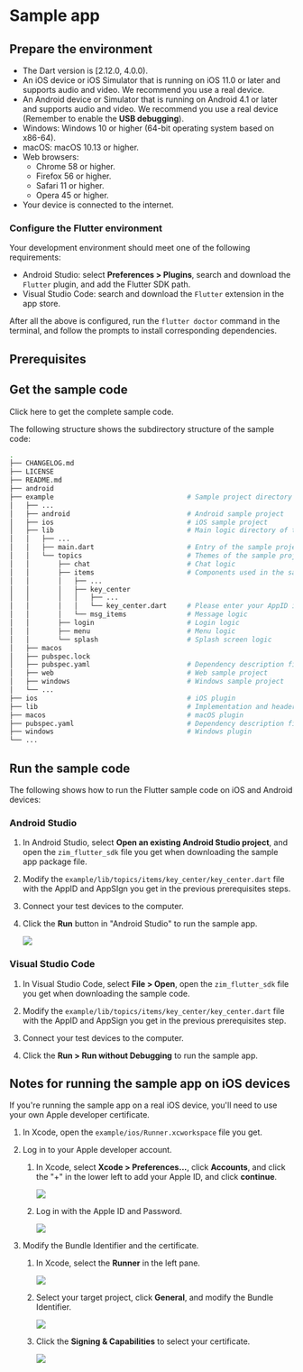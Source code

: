 
# Sample app

<Content2 />

## Prepare the environment

- The Dart version is [2.12.0, 4.0.0).
- An iOS device or iOS Simulator that is running on iOS 11.0 or later and supports audio and video. We recommend you use a real device.
- An Android device or Simulator that is running on Android 4.1 or later and supports audio and video. We recommend you use a real device (Remember to enable the **USB debugging**).
- Windows: Windows 10 or higher (64-bit operating system based on x86-64).
- macOS: macOS 10.13 or higher.
- Web browsers:
    - Chrome 58 or higher.
    - Firefox 56 or higher.
    - Safari 11 or higher.
    - Opera 45 or higher.
- Your device is connected to the internet.

### Configure the Flutter environment 

Your development environment should meet one of the following requirements:
* Android Studio: select **Preferences > Plugins**, search and download the `Flutter` plugin, and add the Flutter SDK path.
* Visual Studio Code: search and download the `Flutter` extension in the app store.

After all the above is configured, run the `flutter doctor` command in the terminal, and follow the prompts to install corresponding dependencies. 

## Prerequisites

<Content />
<Content1 />

## Get the sample code


<Card title="Sample Code" href="https://github.com/zegoim/zim_flutter_sdk/tree/main/example" target="_blank">Click here to get the complete sample code.</Card>

The following structure shows the subdirectory structure of the sample code:

```bash
.
├── CHANGELOG.md                            
├── LICENSE                                 
├── README.md                               
├── android                                
├── example                                 # Sample project directory
│   ├── ...                           
│   ├── android                             # Android sample project
│   ├── ios                                 # iOS sample project
│   ├── lib                                 # Main logic directory of the sample project
│   │   ├── ...
│   │   ├── main.dart                       # Entry of the sample project
│   │   └── topics                          # Themes of the sample project
│   │       ├── chat                        # Chat logic
│   │       ├── items                       # Components used in the sample project
│   │       │   ├── ...
│   │       │   ├── key_center
│   │       │   │   ├── ...
│   │       │   │   └── key_center.dart     # Please enter your AppID in this file
│   │       │   └── msg_items               # Message logic
│   │       ├── login                       # Login logic
│   │       ├── menu                        # Menu logic
│   │       └── splash                      # Splash screen logic
│   ├── macos
│   ├── pubspec.lock
│   ├── pubspec.yaml                        # Dependency description file for the sample project
│   ├── web                                 # Web sample project
│   ├── windows                             # Windows sample project
│   └── ...
├── ios                                     # iOS plugin      
├── lib                                     # Implementation and header files of the Flutter plugin
├── macos                                   # macOS plugin
├── pubspec.yaml                            # Dependency description file for the plugin
├── windows                                 # Windows plugin
└── ...
```

## Run the sample code

The following shows how to run the Flutter sample code on iOS and Android devices:


### Android Studio

1. In Android Studio, select **Open an existing Android Studio project**, and open the `zim_flutter_sdk` file you get when downloading the sample app package file.


2. Modify the `example/lib/topics/items/key_center/key_center.dart` file with the AppID and AppSIgn you get in the previous prerequisites steps.

3. Connect your test devices to the computer. 

4. Click the **Run** button in "Android Studio" to run the sample app. 

    <Frame width="512" height="auto" caption="">
    <img src="https://storage.zego.im/sdk-doc/Pics/ZIM/flutter/run_example_demo_0.png" />
    </Frame>


### Visual Studio Code

1. In Visual Studio Code, select **File > Open**, open the `zim_flutter_sdk` file you get when downloading the sample code. 

2. Modify the `example/lib/topics/items/key_center/key_center.dart` file with the AppID and AppSign you get in the previous prerequisites step.

3. Connect your test devices to the computer. 

4. Click the **Run > Run without Debugging** to run the sample app. 
  
## Notes for running the sample app on iOS devices 

If you're running the sample app on a real iOS device, you'll need to use your own Apple developer certificate.

1. In Xcode, open the `example/ios/Runner.xcworkspace` file you get.

2. Log in to your Apple developer account. 

    1. In Xcode, select **Xcode > Preferences...**, click **Accounts**, and click the "+" in the lower left to add your Apple ID, and click **continue**.

        <Frame width="512" height="auto" caption="">
        <img src="https://storage.zego.im/sdk-doc/Pics/iOS/ZegoExpressEngine/Common/xcode-account.png" />
        </Frame>

    2. Log in with the Apple ID and Password.

        <Frame width="512" height="auto" caption="">
        <img src="https://storage.zego.im/sdk-doc/Pics/iOS/ZegoExpressEngine/Common/xcode-login-apple-id.png" />
        </Frame>

3. Modify the Bundle Identifier and the certificate. 

    1. In Xcode, select the **Runner** in the left pane.

        <Frame width="512" height="auto" caption="">
        <img src="https://storage.zego.im/sdk-doc/Pics/Flutter/ZegoExpressEngine/flutter-xcode-select-project.png" />
        </Frame>

    2. Select your target project, click **General**, and modify the Bundle Identifier.

        <Frame width="512" height="auto" caption="">
        <img src="https://storage.zego.im/sdk-doc/Pics/ZIM/flutter/run_example_demo_2.png" />
        </Frame>

    3. Click the **Signing & Capabilities** to select your certificate. 
        <Frame width="512" height="auto" caption="">
        <img src="https://storage.zego.im/sdk-doc/Pics/ZIM/flutter/run_example_demo_3.png" />
        </Frame>
